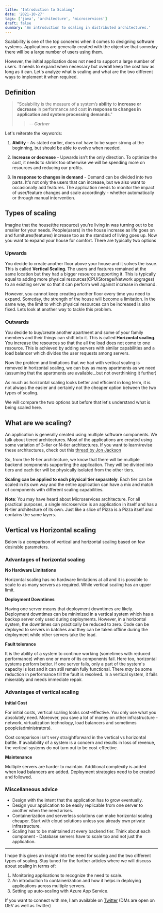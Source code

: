 ```yaml
---
title: 'Introduction to Scaling'
date: '2021-10-27'
tags: ['java', 'architecture', 'microservices']
draft: false
summary: 'An introduction to scaling in distributed architectures.'
---
```


Scalability is one of the top concerns when it comes to designing software systems. Applications are generally created with the objective that someday there will be a large number of users using them.

However, the initial application does not need to support a large number of users. It needs to expand when necessary but overall keep the cost low as long as it can. Let's analyze what is scaling and what are the two different ways to implement it when required.

## Definition

> "Scalability is the measure of a system’s **ability** to **increase or decrease** in performance and cost **in response to changes in application and system processing demands**."
>
> > -- <cite>Gartner</cite>

Let's reiterate the keywords:

1. **Ability** - As stated earlier, does not have to be super strong at the beginning, but should be able to evolve when needed.

2. **Increase or decrease** - Upwards isn't the only direction. To optimize the cost, it needs to shrink too otherwise we will be spending more on resources and reducing our profits.

3. **In response to changes in demand** - Demand can be divided into two parts. It's not only the users that can increase, but we also want to occasionally add features. The application needs to monitor the impact of user/feature changes and scale accordingly - whether automatically or through manual intervention.

## Types of scaling

Imagine that the house(the resource) you're living in was turning out to be smaller for your needs. People(users) in the house increase as life goes on and furnitures(features) increase too as the standard of living goes up. Now you want to expand your house for comfort. There are typically two options

### Upwards

You decide to create another floor above your house and it solves the issue. This is called **Vertical Scaling**. The users and features remained at the same location but they had a bigger resource supporting it. This is typically equal to adding more physical resources(CPU/Storage/Network upgrages) to an existing server so that it can perform well against increase in demand.

However, you cannot keep creating another floor every time you need to expand. Someday, the strength of the house will become a limitation. In the same way, the limit to which physical resources can be increased is also fixed. Lets look at another way to tackle this problem.

### Outwards

You decide to buy/create another apartment and some of your family members and their things can shift into it. This is called **Horizontal scaling**. You increase the resources so that the all the load does not come to one resource. This is achieved by adding servers with similar capabilities and a load balancer which divides the user requests among servers.

Now the problem and limitations that we had with vertical scaling is removed in horizontal scaling, we can buy as many apartments as we need (assuming that the apartments are available...but not overthinking it further)

As much as horizontal scaling looks better and efficient in long term, it is not always the easier and certainly not the cheaper option between the two types of scaling.

We will compare the two options but before that let's understand what is being scaled here.

## What are we scaling?

An application is generally created using multiple software components. We talk about tiered architectures. Most of the applications are created using some variation of 3-tier or N-tier architectures. If you want to learn/revise these architectures, check out this [thread by Jon Jackson](https://twitter.com/iamjonjackson/status/1448261875947425793)

So, from the N-tier architecture, we know that there will be multiple backend components supporting the application. They will be divided into tiers and each tier will be physically isolated from the other tiers.

**Scaling can be applied to each physical tier separately**. Each tier can be scaled in its own way and the entire application can have a mix and match of components with different scaling capabilities.

**Note**: You may have heard about Microservices architecture. For all practical purposes, a single microservice is an application in itself and has a N-tier architecture of its own. Just like a slice of Pizza is a Pizza itself and contains the same layers.

## Vertical vs Horizontal scaling

Below is a comparison of vertical and horizontal scaling based on few desirable parameters.

### Advantages of horizontal scaling

**No Hardware Limitations**

Horizontal scaling has no hardware limitations at all and it is possible to scale to as many servers as required. While vertical scaling has an upper limit.

**Deployment Downtimes**

Having one server means that deployment downtimes are likely. Deployment downtimes can be minimized in a vertical system which has a backup server only used during deployments. However, in a horizontal system, the downtimes can practically be reduced to zero. Code can be deployed to servers in batches and they can be taken offline during the deployment while other servers take the load.

**Fault tolerance**

It is the ability of a system to continue working (sometimes with reduced performance) when one or more of its components fail. Here too, horizontal systems perform better. If one server fails, only a part of the system's capacity is lost and it can still remain fully functional. There _may_ be some reduction in performance till the fault is resolved. In a vertical system, it fails miserably and needs immediate repair.

### Advantages of vertical scaling

**Initial Cost**

For initial costs, vertical scaling looks cost-effective. You only use what you absolutely need. Moreover, you save a lot of money on other infrastructure - network, virtualization technology, load balancers and sometimes people(administrators).

Cost comparison isn't very straightforward in the vertical vs horizontal battle. If availability of a system is a concern and results in loss of revenue, the vertical systems do not turn out to be cost-effective.

**Maintenance**

Multiple servers are harder to maintain. Additional complexity is added when load balancers are added. Deployment strategies need to be created and followed.

### Miscellaneous advice

- Design with the intent that the application has to grow eventually.
- Design your application to be easily replicable from one server to another when the need arises.
- Containerization and serverless solutions can make horizontal scaling cheaper. Start with cloud solutions unless you already own private infrastructure.
- Scaling has to be maintained at every backend tier. Think about each component - Database servers have to scale too and not just the application.

---

I hope this gives an insight into the need for scaling and the two different types of scaling. Stay tuned for the further articles where we will discuss about scaling in terms of:

1. Monitoring applications to recognize the need to scale.
2. An introduction to containerization and how it helps in deploying applications across multiple servers.
3. Setting up auto-scaling with Azure App Service.

If you want to connect with me, I am available on [Twitter](https://www.twitter.com/abh1navv) (DMs are open on DEV as well as Twitter)
